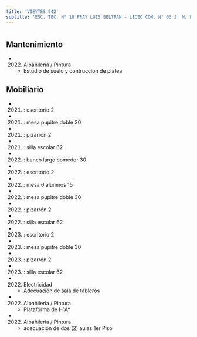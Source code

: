 ```yaml
---
title: 'VIEYTES 942'
subtitle: 'ESC. TEC. N° 10 FRAY LUIS BELTRAN - LICEO COM. N° 03 J. M. ESTRADA - [A]'
---
```


#


## Mantenimiento

*  (2022) Albañileria / Pintura 
    + Estudio de suelo y contruccion de platea


## Mobiliario

*  (2021) : escritorio 2 

*  (2021) : mesa pupitre doble 30 

*  (2021) : pizarrón 2 

*  (2021) : silla escolar 62 

*  (2022) : banco largo comedor 30 

*  (2022) : escritorio 2 

*  (2022) : mesa 6 alumnos 15 

*  (2022) : mesa pupitre doble 30 

*  (2022) : pizarrón 2 

*  (2022) : silla escolar 62 

*  (2023) : escritorio 2 

*  (2023) : mesa pupitre doble 30 

*  (2023) : pizarrón 2 

*  (2023) : silla escolar 62 




*  (2022) Electricidad 
    + Adecuación de sala de tableros

*  (2022) Albañileria / Pintura 
    + Plataforma de H°A°

*  (2022) Albañileria / Pintura 
    + adecuación de dos (2) aulas 1er Piso




